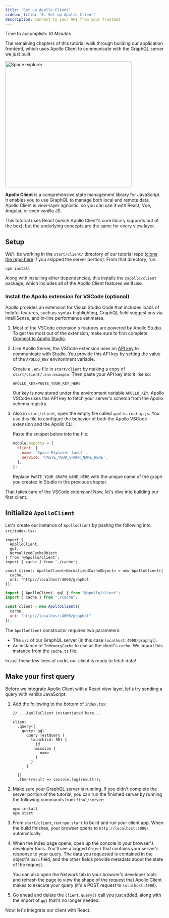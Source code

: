 ```yaml
---
title: 'Set up Apollo Client'
sidebar_title: '6. Set up Apollo Client'
description: Connect to your API from your frontend
---
```



Time to accomplish: _10 Minutes_

The remaining chapters of this tutorial walk through building our application frontend, which uses Apollo Client to communicate with the GraphQL server we just built:

  <img src="../images/space-explorer.png" alt="Space explorer" width="400"></img>

**Apollo Client** is a comprehensive state management library for JavaScript. It enables you to use GraphQL to manage both local and remote data. Apollo Client is view-layer agnostic, so you can use it with React, Vue, Angular, or even vanilla JS.

This tutorial uses React (which Apollo Client's core library supports out of the box), but the underlying concepts are the same for every view layer.

## Setup

We'll be working in the `start/client/` directory of our tutorial repo ([clone the repo here](https://github.com/apollographql/fullstack-tutorial/) if you skipped the server portion). From that directory, run:

```bash:title=start/client/
npm install
```

Along with installing other dependencies, this installs the `@apollo/client` package, which includes all of the Apollo Client features we'll use.

### Install the Apollo extension for VSCode (optional)

Apollo provides an extension for Visual Studio Code that includes loads of helpful features, such as syntax highlighting, GraphQL field suggestions via IntelliSense, and in-line performance estimates.

1. Most of the VSCode extension's features are powered by Apollo Studio. To get the most out of the extension, make sure to first complete [Connect to Apollo Studio](./production/).

2. Like Apollo Server, the VSCode extension uses an [API key](https://www.apollographql.com/docs/studio/api-keys/) to communicate with Studio. You provide this API key by setting the value of the `APOLLO_KEY` environment variable.

    Create a `.env` file in `start/client` by making a copy of `start/client/.env.example`. Then paste your API key into it like so:

    ```none:title=.env
    APOLLO_KEY=PASTE_YOUR_KEY_HERE
    ```    

    Our key is now stored under the environment variable `APOLLO_KEY`. Apollo VSCode uses this API key to fetch your server's schema from the Apollo schema registry.

3. Also in `start/client`, open the empty file called `apollo.config.js`. You use this file to configure the behavior of both the Apollo VSCode extension and the Apollo CLI. 

    Paste the snippet below into the file:

    ```js:title=apollo.config.js
    module.exports = {
      client: {
        name: 'Space Explorer [web]',
        service: 'PASTE_YOUR_GRAPH_NAME_HERE',
      },
    };
    ```

    Replace `PASTE_YOUR_GRAPH_NAME_HERE` with the unique name of the graph you created in Studio in the previous chapter.

That takes care of the VSCode extension! Now, let's dive into building our first client.

## Initialize `ApolloClient`

<Disclaimer />

Let's create our instance of `ApolloClient` by pasting the following into `src/index.tsx`:

<MultiCodeBlock>

```tsx:title=src/index.tsx
import {
  ApolloClient,
  gql,
  NormalizedCacheObject
} from '@apollo/client';
import { cache } from './cache';

const client: ApolloClient<NormalizedCacheObject> = new ApolloClient({
  cache,
  uri: 'http://localhost:4000/graphql'
});
```

```jsx:title=src/index.jsx
import { ApolloClient, gql } from "@apollo/client";
import { cache } from "./cache";

const client = new ApolloClient({
  cache,
  uri: "http://localhost:4000/graphql"
});
```

</MultiCodeBlock>

The `ApolloClient` constructor requires two parameters:

* The `uri` of our GraphQL server (in this case `localhost:4000/graphql`).
* An instance of `InMemoryCache` to use as the client's `cache`. We import this instance from the `cache.ts` file.

In just these few lines of code, our client is ready to fetch data!

## Make your first query

Before we integrate Apollo Client with a React view layer, let's try sending a query with vanilla JavaScript.

1. Add the following to the bottom of `index.tsx`:

    <MultiCodeBlock>

    ```tsx:title=src/index.tsx
    // ...ApolloClient instantiated here...

    client
      .query({
        query: gql`
          query TestQuery {
            launch(id: 56) {
              id
              mission {
                name
              }
            }
          }
        `
      })
      .then(result => console.log(result));
    ```

    </MultiCodeBlock>

2. Make sure your GraphQL server is running. If you didn't complete the server portion of the tutorial, you can run the finished server by running the following commands from `final/server`:

    ```
    npm install
    npm start
    ```

3. From `start/client`, run `npm start` to build and run your client app. When the build finishes, your browser opens to `http://localhost:3000/` automatically. 

4. When the index page opens, open up the console in your browser's developer tools. You'll see a logged `Object` that contains your server's response to your query. The data you requested is contained in the object's `data` field, and the other fields provide metadata about the state of the request.

    You can also open the Network tab in your browser's developer tools and refresh the page to view the shape of the request that Apollo Client makes to execute your query (it's a POST request to `localhost:4000`).

5. Go ahead and delete the `client.query()` call you just added, along with the import of `gql` that's no longer needed.

Now, let's integrate our client with React.
